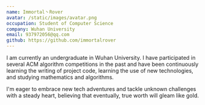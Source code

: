 ```yaml
---
name: Immortal丶Rover
avatar: /static/images/avatar.png
occupation: Student of Computer Science
company: Wuhan University
email: 937972056@qq.com
github: https://github.com/immortalrover
---
```


I am currently an undergraduate in Wuhan University. I have participated in several ACM algorithm competitions in the past and have been continuously learning the writing of project code, learning the use of new technologies, and studying mathematics and algorithms.

I'm eager to embrace new tech adventures and tackle unknown challenges with a steady heart, believing that eventually, true worth will gleam like gold.
